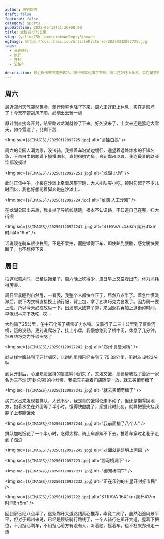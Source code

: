 ```yaml
---
author: 游钓四方
draft: false
featured: false
category: sports
pubDatetime: 2025-03-12T15:36+08:00
title: 空腹骑行75公里
slug: Cycling75kilometersOnAnEmptyStomach
ogImage: https://cos.lhasa.icu/ArticlePictures/20250312092725.jpg
tags:
  - 长途骑行
  - 旅行
  - 开封
  - 公路车

description: 最近郑州天气突然转冷，骑行频率也降了下来，周六正好赶上休息，实在是憋坏了！今天不管刮风下雨，必须出去骑一趟
---
```



## 周六

最近郑州天气突然转冷，骑行频率也降了下来，周六正好赶上休息，实在是憋坏了！今天不管刮风下雨，必须出去骑一趟

原计划直接奔开封，结果路过龙湖就停了下来。好久没来了，上次来还是鹅毛大雪天，如今雪没了，只剩下鹅

<Img src={`${IMAGES}/20250312092725.jpg`} alt="倒挂白鹅" />

周六的公园人满为患，没法骑。我推着车沿湖边缓行，遥望着远处炸水的不知名鱼，不由自主的想蹲下摸摸湖水，真的很想钓鱼，自到郑州以来，我连最爱的路亚竿都没摸过

<Img src={`${IMAGES}/202503120927251.jpg`} alt="龙湖·北岸" />

此时正值中午，小孩在沙滩上牵着风筝奔跑，大人排队买小吃，顿时勾起了不少儿时回忆，我也好想光着脚奔跑在沙滩上...

<Img src={`${IMAGES}/20250312092724.jpg`} alt="龙湖·人工沙滩" />

在龙湖公园出来后，我关掉了导航线瞎跑，根本不认识路，不知道自己在哪，扫大街呗

<Img
  src={`${IMAGES}/202503120927241.jpg`}
  alt="STRAVA 74.6km  爬升313m  时间4h 19m"
/>

话说现在骑车很少拍照，不是不爱拍，而是懒得下车，即使趴到腰酸，感觉腰快要断了，也不想停下来

## 周日

拍这张照片时，已经快饿晕了，周六晚上吃得少，周日早上又空腹出门，体力消耗得厉害...

周日早晨睡到自然醒，一看表，我整个人都快立正了，居然八点半了。着急忙慌洗漱后，脱下内衣裤直接换上骑行服，背上包，拿了五块巧克力出发了。因为周一要上班，所以今天必须放纵一下，出发前大致算了算，来回返程再加上逛街的时间，早饭根本来不及吃...哎...

大约骑了25公里，在中石化买了瓶宝矿力水特。又骑行了二三十公里到了贾鲁河桥，饿的没劲，更别说爬坡了，挂上小盘，我慢悠悠到了桥中间，休息了几分钟，把五块巧克力补给全吃了

<Img src={`${IMAGES}/202503120927242.jpg`} alt="郑州·贾鲁河桥" />

就这样空腹骑到了开封郊区，此时的里程已经来到了 75.38公里，用时3小时23分钟

到达开封后，心里那股坚持的信念瞬间消失了，又渴又饿，高德帮我找了最近一家名为三不炒(开封总店)的小炒店，我把车子靠着门店随便一放，就去买葡萄糖了

<Img src={`${IMAGES}/202503120927243.jpg`} alt="就去买葡萄糖了" />

买完水出来发现要排队，人还不少，我是真的饿得快走不动了，但还是懒得换地方，抱着水坐在外面等了半小时。饿得快虚脱了，感觉此时此刻，就算把馒头挂我脖子上都能饿死

<Img src={`${IMAGES}/202503120927244.jpg`} alt="我前面排了八个人" />

排队加吃饭花了一个半小时，吃得太撑，骑上车都趴不下去，推着车穿过老巷子走到了湖边

<Img src={`${IMAGES}/202503120927245.jpg`} alt="对面就是清明上河园" />

<Img src={`${IMAGES}/20250312092723.jpg`} alt="御河桥洞下" />

<Img src={`${IMAGES}/202503120927231.jpg`} alt="御河桥洞下" />

<Img src={`${IMAGES}/202503120927232.jpg`} alt="正在乐钓的五星开封好市民" />

<Img
  src={`${IMAGES}/20250312092722.jpg`}
  alt="STRAVA 164.1km  爬升417m  时间8h 5m"
/>

回到家已经八点半了，这条郑开大道路线真心推荐，毕竟二刷了，虽然沿途风景平平，但对于郑州来说，已经是顶级骑行路线了，一个人骑行在郑开大道，握着下把位，不用担心刹车，不用担心前方有没有人，听着歌，摇着车，也不枉来郑州走一遭
